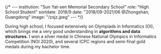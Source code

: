 {/* ---
institution: "Sun Yat-sen Memorial Secondary School"
role: "High School Student"
sortdate: 2018/9
date: "2018/09-2021/06 @Zhongshan, Guangdong"
image: "/zsjz.jpeg"
--- */}

During high school, I focused extensively on Olympiads in Informatics (OI), which brings me a very good understanding in **algorithms and data structures**. I won a silver medal in Chinese National Olympics in Informatics Competition (NOI 2020), and several ICPC regions and semi-final gold medals during my bachelor time.